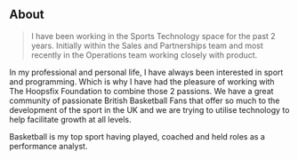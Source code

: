 ## About

> I have been working in the Sports Technology space for the past 2 years. Initially within the Sales and Partnerships team and most recently in the Operations team working closely with product.

In my professional and personal life, I have always been interested in sport and programming. Which is why I have had the pleasure of working with The Hoopsfix Foundation to combine those 2 passions. We have a great community of passionate British Basketball Fans that offer so much to the development of the sport in the UK and we are trying to utilise technology to help facilitate growth at all levels.

Basketball is my top sport having played, coached and held roles as a performance analyst.
